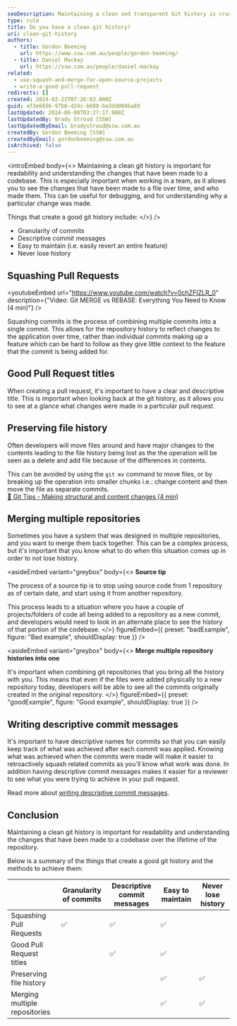 ```yaml
---
seoDescription: Maintaining a clean and transparent Git history is crucial for codebase readability and understanding changes made over time.
type: rule
title: Do you have a clean git history?
uri: clean-git-history
authors:
  - title: Gordon Beeming
    url: https://www.ssw.com.au/people/gordon-beeming/
  - title: Daniel Mackay
    url: https://ssw.com.au/people/daniel-mackay
related:
  - use-squash-and-merge-for-open-source-projects
  - write-a-good-pull-request
redirects: []
created: 2024-02-22T07:26:03.000Z
guid: af3e6656-97b6-424c-b608-be3dd004ba89
lastUpdated: 2024-06-08T03:27:17.000Z
lastUpdatedBy: Brady Stroud [SSW]
lastUpdatedByEmail: bradystroud@ssw.com.au
createdBy: Gordon Beeming [SSW]
createdByEmail: gordonbeeming@ssw.com.au
isArchived: false
---
```


<introEmbed
  body={<>
Maintaining a clean git history is important for readability and understanding the changes that have been made to a codebase. This is especially important when working in a team, as it allows you to see the changes that have been made to a file over time, and who made them. This can be useful for debugging, and for understanding why a particular change was made.

Things that create a good git history include:
  </>}
/>
- Granularity of commits
- Descriptive commit messages
- Easy to maintain (i.e. easily revert an entire feature)
- Never lose history

## Squashing Pull Requests


<youtubeEmbed url="https://www.youtube.com/watch?v=0chZFIZLR_0" description={"Video: Git MERGE vs REBASE: Everything You Need to Know (4 min)"} />


Squashing commits is the process of combining multiple commits into a single commit. This allows for the repository history to reflect changes to the application over time, rather than individual commits making up a feature which can be hard to follow as they give little context to the feature that the commit is being added for.

## Good Pull Request titles

When creating a pull request, it's important to have a clear and descriptive title. This is important when looking back at the git history, as it allows you to see at a glance what changes were made in a particular pull request.

## Preserving file history

Often developers will move files around and have major changes to the contents leading to the file history being lost as the the operation will be seen as a delete and add file because of the differences in contents.

This can be avoided by using the `git mv` command to move files, or by breaking up the operation into smaller chunks i.e.: change content and then move the file as separate commits.\
[📝 Git Tips - Making structural and content changes (4 min)](https://www.youtube.com/watch?v=u0CtXbQ-ggY)

## Merging multiple repositories

Sometimes you have a system that was designed in multiple repositories, and you want to merge them back together. This can be a complex process, but it's important that you know what to do when this situation comes up in order to not lose history.


<asideEmbed
  variant="greybox"
  body={<>
    **Source tip**

The process of a source tip is to stop using source code from 1 repository as of certain date, and start using it from another repository.

This process leads to a situation where you have a couple of projects/folders of code all being added to a repository as a new commit, and developers would need to look in an alternate place to see the history of that portion of the codebase.
  </>}
  figureEmbed={{
    preset: "badExample",
    figure: "Bad example",
    shouldDisplay: true
  }}
/>



<asideEmbed
  variant="greybox"
  body={<>
    **Merge multiple repository histories into one**

It's important when combining git repositories that you bring all the history with you. This means that even if the files were added physically to a new repository today, developers will be able to see all the commits originally created in the original repository.
  </>}
  figureEmbed={{
    preset: "goodExample",
    figure: "Good example",
    shouldDisplay: true
  }}
/>


## Writing descriptive commit messages

It's important to have descriptive names for commits so that you can easily keep track of what was achieved after each commit was applied. Knowing what was achieved when the commits were made will make it easier to retroactively squash related commits as you'll know what work was done. In addition having descriptive commit messages makes it easier for a reviewer to see what you were trying to achieve in your pull request.

Read more about [writing descriptive commit messages](/use-emojis-in-your-commits).

## Conclusion

Maintaining a clean git history is important for readability and understanding the changes that have been made to a codebase over the lifetime of the repository.

Below is a summary of the things that create a good git history and the methods to achieve them:

|                               | Granularity of commits | Descriptive commit messages | Easy to maintain | Never lose history |
| ----------------------------- | ---------------------- | --------------------------- | ---------------- | ------------------ |
| Squashing Pull Requests       | ✅                     | ✅                          | ✅               |                    |
| Good Pull Request titles      |                        | ✅                          | ✅               |                    |
| Preserving file history       |                        |                             | ✅               | ✅                 |
| Merging multiple repositories |                        |                             | ✅               | ✅                 |
